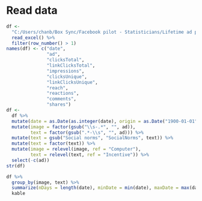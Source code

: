 # Read data

```r
df <-
  "C:/Users/chanb/Box Sync/Facebook pilot - Statisticians/Lifetime ad performance by day, no consents or completions 5.19.17.xlsx" %>% 
  read_excel() %>% 
  filter(row_number() > 1)
names(df) <- c("date",
               "ad",
               "clicksTotal",
               "linkClicksTotal",
               "impressions",
               "clicksUnique",
               "linkClicksUnique",
               "reach",
               "reactions",
               "comments",
               "shares")
df <-
  df %>% 
  mutate(date = as.Date(as.integer(date), origin = as.Date("1900-01-01"))) %>% 
  mutate(image = factor(gsub("\\s-.*", "", ad)),
         text = factor(gsub(".*-\\s", "", ad))) %>% 
  mutate(text = gsub("Social norms", "SocialNorms", text)) %>% 
  mutate(text = factor(text)) %>% 
  mutate(image = relevel(image, ref = "Computer"),
         text = relevel(text, ref = "Incentive")) %>% 
  select(-c(ad))
str(df)
```

```r
df %>% 
  group_by(image, text) %>% 
  summarize(nDays = length(date), minDate = min(date), maxDate = max(date)) %>% 
  kable
```
